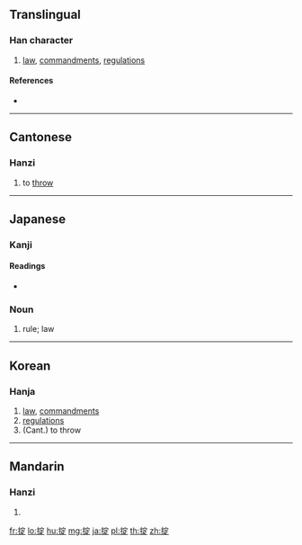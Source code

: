 {{character info/new}}
==Translingual==

===Han character===
{{Han char|rn=64|rad=手|as=08|sn=11|four=53081|canj=QJMO|ids=⿰扌定}}

# [[law]], [[commandment]]s, [[regulation]]s

====References====
* {{Han ref|kx=0438.100|dkj=12272|dj=0788.070|hdz=31906.070|uh=639F|ud=25503|bh=D57E|bd=54654}}

----

==Cantonese==

===Hanzi===
{{yue-hanzi|jyut=[[deng3]]|y=deng3}}

# to [[throw]]

----

==Japanese==

===Kanji===
{{ja-kanji|grade=|rs=手08}}

====Readings====
* {{ja-readings|on=[[とう]] (tō), [[てい]] (tei), [[じょう]] (jō)|kun=[[おきて]] (okite)}}

===Noun===
{{ja-noun|おきて}}

# rule; law

----

==Korean==

===Hanja===
{{ko-hanja|hangeul=정|eumhun=|rv=jeong|mr=chŏng|y=ceng}}

# [[law]], [[commandments]]
# [[regulations]]
# (Cant.) to throw

----

==Mandarin==

===Hanzi===
{{cmn-hanzi|pin=[[dìng]] ([[ding4]]), [[zhěng]] ([[zheng3]])|wg=ting<sup>4</sup>, cheng<sup>3</sup>}}

# {{defn|lang=cmn|sort=手08}}

[[fr:掟]]
[[lo:掟]]
[[hu:掟]]
[[mg:掟]]
[[ja:掟]]
[[pl:掟]]
[[th:掟]]
[[zh:掟]]